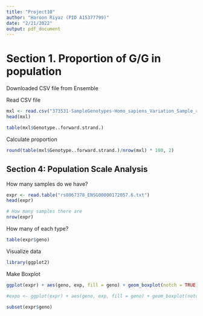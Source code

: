 ```yaml
---
title: "Project10"
author: "Haroon Riyaz (PID A15377799)"
date: "2/21/2022"
output: pdf_document
---
```


# Section 1. Proportion of G/G in population

Downloaded CSV file from Ensemble

Read CSV file

```r
mxl <- read.csv("373531-SampleGenotypes-Homo_sapiens_Variation_Sample_rs8067378.csv")
head(mxl)
```

```r
table(mxl$Genotype..forward.strand.)
```

Calculate proportion
```r
round(table(mxl$Genotype..forward.strand.)/nrow(mxl) * 100, 2)
```

## Section 4: Population Scale Analysis

How many samples do we have?

```r
expr <- read.table("rs8067378_ENSG00000172057.6.txt")
head(expr)
```
```r
# How many samples there are
nrow(expr)
```

How many of each type?

```r
table(expr$geno)
```

Visualize data

```r
library(ggplot2)
```

Make Boxplot

```r
ggplot(expr) + aes(geno, exp, fill = geno) + geom_boxplot(notch = TRUE)
```

```r
#expo <- ggplot(expr) + aes(geno, exp, fill = geno) + geom_boxplot(notch = TRUE)

subset(expr$geno)

```

























